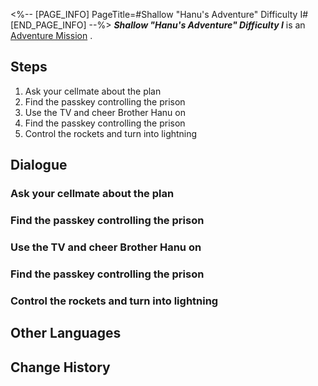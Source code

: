 <%-- [PAGE_INFO]
PageTitle=#Shallow "Hanu's Adventure" Difficulty I#
[END_PAGE_INFO] --%>
{{Stub|Dialogue.}}
{{Mission Infobox
|id            = 8020222
|title         = 
|image         = <!--Mission Shallow "Hanu's Adventure" Difficulty I.png-->
|type          = Adventure
|event_name    = 
|chapter       = 
|requirements  = 
|summary       = <!--official mission summary from Fate's Atlas-->
|characters    = Trailblazer
|startLocation = [[<!--starting world-->]] - [[<!--starting area-->]]
|world         = <!--starting world-->
|area          = <!--starting area-->
|prev          = 
|next          = 
|exp           = 
|credits       = 
|stellarJade   = 
|other         = 
}}
'''''Shallow "Hanu's Adventure" Difficulty I''''' is an [[Adventure Mission]]<!--in [world]-->.

==Steps==
# Ask your cellmate about the plan
# Find the passkey controlling the prison
# Use the TV and cheer Brother Hanu on
# Find the passkey controlling the prison
# Control the rockets and turn into lightning

<!--
==Gameplay Notes==

--><!--
==Trial Character==

-->
==Dialogue==
{{Stub Dialogue}}
===Ask your cellmate about the plan===
{{Mission Description|type=adventure|location=<!--to be added-->|Your companions seem to have figured out how to break through the barricade &mdash; Go ask your cellmate.}}
{{Dialogue Start}}
:{{tx}}
{{Dialogue End}}

===Find the passkey controlling the prison===
{{Mission Description|type=adventure|location=<!--to be added-->|update|Brother Hanu must find the passkey that controls the prison's computer, which can unlock the door that blocks the passageway.}}
{{Dialogue Start}}
:{{tx}}
{{Dialogue End}}

===Use the TV and cheer Brother Hanu on===
{{Mission Description|type=adventure|location=<!--to be added-->|update|Brother Hanu needs everyone's help to accomplish this mission... It may sound crazy, but it's actually really effective.<br />Now, face the TV and cheer &mdash; What else is there to do in the dream bubble?}}
{{Dialogue Start}}
:{{tx}}
{{Dialogue End}}

===Find the passkey controlling the prison===
{{Mission Description|type=adventure|location=<!--to be added-->|update|Brother Hanu must find the passkey that controls the prison's computer, which can unlock the door that blocks the passageway.}}
{{Dialogue Start}}
:{{tx}}
{{Dialogue End}}

===Control the rockets and turn into lightning===
{{Mission Description|type=adventure|location=<!--to be added-->|update|Are some places out of reach? Brother Hanu has already found a solution! <br />If you turn into lightning, you'll be able to teleport to any distance with a "swoosh."}}
{{Dialogue Start}}
:{{tx}}
{{Dialogue End}}

==Other Languages==
{{Other Languages
|en   = Shallow "Hanu's Adventure" Difficulty I
|zhs  = 浅层「小小哈努行动」难度I
|zht  = 淺層「小小哈努行動」難度I
|ja   = 表層夢境「ちびっ子ハヌの大作戦」難易度I
|ko   = 얕은 층 「꼬마 하누의 작전」 난이도 I
|es   = Aventura de Hanu superficial, dificultad&nbsp;I
|fr   = Surface&nbsp;: «&nbsp;Aventures de Hanu&nbsp;» difficulté&nbsp;I
|ru   = Верхний мир: Приключения Хану I
|th   = "ปฏิบัติการของลูกพี่ Hanu" ชั้นตื้น ระดับความยาก I
|vi   = Cuộc Phiêu Lưu Của Hanu Tầng Cạn - Độ Khó I
|de   = Seicht „Hanus Abenteuer“ Schwierigkeitsgrad I
|id   = "Petualangan Hanu" yang Dangkal: Tingkat Kesulitan I
|pt   = "Aventuras de Hanu" Raso Dificuldade I
}}

==Change History==
{{Change History|2.0}}
